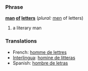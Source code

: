 === Phrase ===
'''[[man]] [[of]] [[letter]]s''' (''plural:'' [[men]] of letters)
# a literary man

=== Translations ===
*French: [[homme de lettres]]
*[[Interlingua]]: [[homine de litteras]]
*Spanish: [[hombre de letras]]